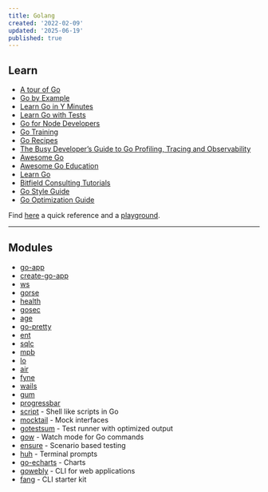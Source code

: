 ```yaml
---
title: Golang
created: '2022-02-09'
updated: '2025-06-19'
published: true
---
```


## Learn

- [A tour of Go](https://go.dev/tour)
- [Go by Example](https://gobyexample.com/)
- [Learn Go in Y Minutes](https://learnxinyminutes.com/docs/go/)
- [Learn Go with Tests](https://quii.gitbook.io/learn-go-with-tests/)
- [Go for Node Developers](https://github.com/miguelmota/golang-for-nodejs-developers)
- [Go Training](https://github.com/ardanlabs/gotraining/tree/master/reading)
- [Go Recipes](https://github.com/nikolaydubina/go-recipes)
- [The Busy Developer’s Guide to Go Profiling, Tracing and Observability](https://github.com/DataDog/go-profiler-notes/blob/main/guide/README.md)
- [Awesome Go](https://github.com/avelino/awesome-go)
- [Awesome Go Education](https://mehdihadeli.github.io/awesome-go-education/)
- [Learn Go](https://github.com/inancgumus/learngo)
- [Bitfield Consulting Tutorials](https://bitfieldconsulting.com/posts)
- [Go Style Guide](https://google.github.io/styleguide/go/guide)
- [Go Optimization Guide](https://goperf.dev)

Find [here](https://encore.dev/guide/go.mod) a quick reference and a [playground](https://goplay.tools/).

---

## Modules

- [go-app](https://github.com/maxence-charriere/go-app)
- [create-go-app](https://github.com/create-go-app/cli)
- [ws](https://github.com/gobwas/ws)
- [gorse](https://github.com/zhenghaoz/gorse)
- [health](https://github.com/alexliesenfeld/health)
- [gosec](https://github.com/securego/gosec)
- [age](https://github.com/FiloSottile/age)
- [go-pretty](https://github.com/jedib0t/go-pretty)
- [ent](https://github.com/ent/ent)
- [sqlc](https://github.com/sqlc-dev/sqlc)
- [mpb](https://github.com/vbauerster/mpb)
- [lo](https://github.com/samber/lo)
- [air](https://github.com/air-verse/air)
- [fyne](https://github.com/fyne-io/fyne)
- [wails](https://github.com/wailsapp/wails)
- [gum](https://github.com/charmbracelet/gum)
- [progressbar](https://github.com/schollz/progressbar)
- [script](https://github.com/bitfield/script) - Shell like scripts in Go
- [mocktail](https://github.com/traefik/mocktail) - Mock interfaces
- [gotestsum](https://github.com/gotestyourself/gotestsum) - Test runner with optimized output
- [gow](https://github.com/mitranim/gow) - Watch mode for Go commands
- [ensure](https://github.com/iamkoch/ensure) - Scenario based testing
- [huh](https://github.com/charmbracelet/huh) - Terminal prompts
- [go-echarts](https://github.com/go-echarts/go-echarts) - Charts
- [gowebly](https://github.com/gowebly/gowebly) - CLI for web applications
- [fang](https://github.com/charmbracelet/fang) - CLI starter kit
